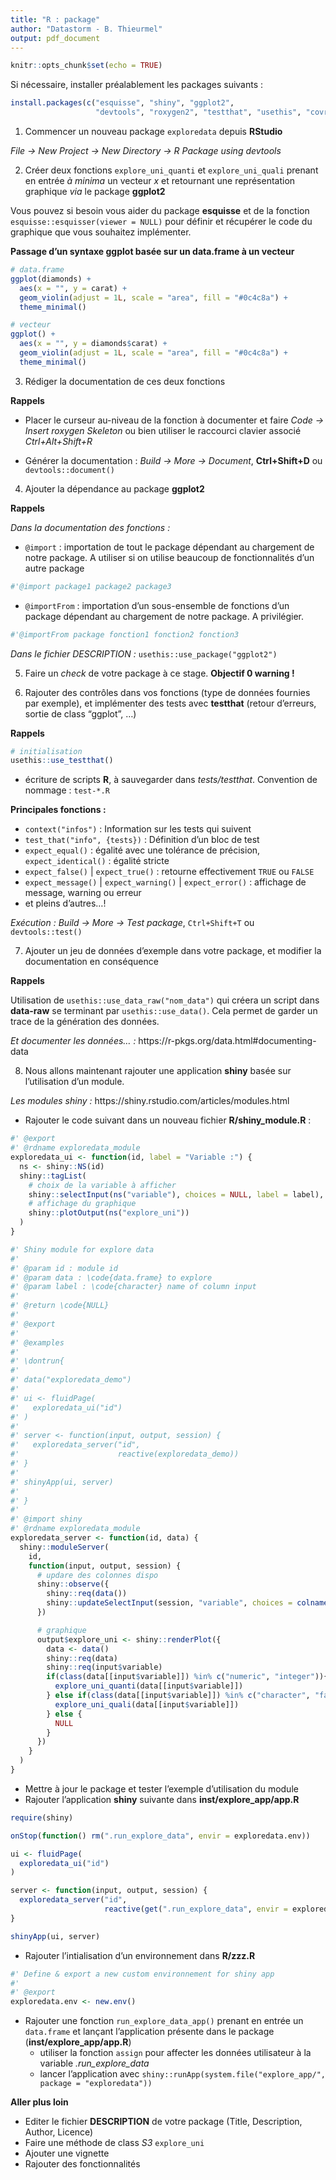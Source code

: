 ```yaml
---
title: "R : package"
author: "Datastorm - B. Thieurmel"
output: pdf_document
---
```


```r
knitr::opts_chunk$set(echo = TRUE)
```

Si nécessaire, installer préalablement les packages suivants : 

```r
install.packages(c("esquisse", "shiny", "ggplot2",
                   "devtools", "roxygen2", "testthat", "usethis", "covr"))
````


1. Commencer un nouveau package ``exploredata`` depuis **RStudio** 

*File -> New Project -> New Directory -> R Package using devtools*

2. Créer deux fonctions ``explore_uni_quanti`` et ``explore_uni_quali`` prenant en entrée *à minima* un vecteur *x* et retournant une représentation graphique *via* le package **ggplot2**

Vous pouvez si besoin vous aider du package **esquisse** et de la fonction ``esquisse::esquisser(viewer = NULL)`` pour définir et récupérer le code du graphique que vous souhaitez implémenter.

**Passage d'un syntaxe ggplot basée sur un data.frame à un vecteur**

```r
# data.frame
ggplot(diamonds) +
  aes(x = "", y = carat) +
  geom_violin(adjust = 1L, scale = "area", fill = "#0c4c8a") +
  theme_minimal()

# vecteur
ggplot() +
  aes(x = "", y = diamonds$carat) +
  geom_violin(adjust = 1L, scale = "area", fill = "#0c4c8a") +
  theme_minimal()
```

3. Rédiger la documentation de ces deux fonctions

**Rappels**

- Placer le curseur au-niveau de la fonction à documenter et faire *Code -> Insert roxygen Skeleton* ou bien utiliser le raccourci clavier associé *Ctrl+Alt+Shift+R*

- Générer la documentation : *Build -> More -> Document*, **Ctrl+Shift+D** ou ``devtools::document()``

4. Ajouter la dépendance au package **ggplot2**

**Rappels**

*Dans la documentation des fonctions :*

- ``@import`` : importation de tout le package dépendant au chargement de notre package. A utiliser si on utilise beaucoup de fonctionnalités d'un autre package

```r
#'@import package1 package2 package3
```

- ``@importFrom`` : importation d'un sous-ensemble de fonctions d'un package dépendant au chargement de notre package. A privilégier.

```r
#'@importFrom package fonction1 fonction2 fonction3
```

*Dans le fichier DESCRIPTION :*  ``usethis::use_package("ggplot2")``

5. Faire un *check* de votre package à ce stage. **Objectif 0 warning !**

6. Rajouter des contrôles dans vos fonctions (type de données fournies par exemple), et implémenter des tests avec **testthat** (retour d'erreurs, sortie de class "ggplot", ...)

**Rappels**

```r
# initialisation
usethis::use_testthat()
```

- écriture de scripts **R**, à sauvegarder dans *tests/testthat*. Convention de nommage : ``test-*.R``

**Principales fonctions :**

- ``context("infos")`` : Information sur les tests qui suivent
- ``test_that("info", {tests})`` : Définition d'un bloc de test
- ``expect_equal()`` : égalité avec une tolérance de précision, ``expect_identical()`` : égalité stricte
- ``expect_false()`` |  ``expect_true()`` : retourne effectivement ``TRUE`` ou ``FALSE``
- ``expect_message()`` | ``expect_warning()`` | ``expect_error()`` : affichage de message, warning ou erreur
-  et pleins d'autres...!

*Exécution :* *Build -> More -> Test package*, ``Ctrl+Shift+T`` ou ``devtools::test()``

7. Ajouter un jeu de données d'exemple dans votre package, et modifier la documentation en conséquence

**Rappels**

Utilisation de ``usethis::use_data_raw("nom_data")`` qui créera un script dans **data-raw** se terminant par ``usethis::use_data()``. Cela permet de garder un trace de la génération des données.

*Et documenter les données... :* https://r-pkgs.org/data.html#documenting-data

8. Nous allons maintenant rajouter une application **shiny** basée sur l'utilisation d'un module.

*Les modules shiny :* https://shiny.rstudio.com/articles/modules.html

- Rajouter le code suivant dans un nouveau fichier **R/shiny_module.R** : 

```r
#' @export
#' @rdname exploredata_module
exploredata_ui <- function(id, label = "Variable :") {
  ns <- shiny::NS(id)
  shiny::tagList(
    # choix de la variable à afficher
    shiny::selectInput(ns("variable"), choices = NULL, label = label),
    # affichage du graphique
    shiny::plotOutput(ns("explore_uni"))
  )
}

#' Shiny module for explore data
#'
#' @param id : module id
#' @param data : \code{data.frame} to explore
#' @param label : \code{character} name of column input
#'
#' @return \code{NULL}
#'
#' @export
#'
#' @examples
#'
#' \dontrun{
#'
#' data("exploredata_demo")
#'
#' ui <- fluidPage(
#'   exploredata_ui("id")
#' )
#'
#' server <- function(input, output, session) {
#'   exploredata_server("id",
#'                      reactive(exploredata_demo))
#' }
#'
#' shinyApp(ui, server)
#'
#' }
#'
#' @import shiny
#' @rdname exploredata_module
exploredata_server <- function(id, data) {
  shiny::moduleServer(
    id,
    function(input, output, session) {
      # updare des colonnes dispo
      shiny::observe({
        shiny::req(data())
        shiny::updateSelectInput(session, "variable", choices = colnames(data()))
      })

      # graphique
      output$explore_uni <- shiny::renderPlot({
        data <- data()
        shiny::req(data)
        shiny::req(input$variable)
        if(class(data[[input$variable]]) %in% c("numeric", "integer")){
          explore_uni_quanti(data[[input$variable]])
        } else if(class(data[[input$variable]]) %in% c("character", "factor")){
          explore_uni_quali(data[[input$variable]])
        } else {
          NULL
        }
      })
    }
  )
}
```

- Mettre à jour le package et tester l'exemple d'utilisation du module
- Rajouter l'application **shiny** suivante dans **inst/explore_app/app.R**

```r
require(shiny)

onStop(function() rm(".run_explore_data", envir = exploredata.env))

ui <- fluidPage(
  exploredata_ui("id")
)

server <- function(input, output, session) {
  exploredata_server("id",
                     reactive(get(".run_explore_data", envir = exploredata.env)))
}

shinyApp(ui, server)

```

- Rajouter l'intialisation d'un environnement dans **R/zzz.R**

```r
#' Define & export a new custom environnement for shiny app
#'
#' @export
exploredata.env <- new.env()
```

- Rajouter une fonction ``run_explore_data_app()`` prenant en entrée un ``data.frame`` et lançant l'application présente dans le package (**inst/explore_app/app.R**)
    + utiliser la fonction ``assign`` pour affecter les données utilisateur à la variable *.run_explore_data*
    + lancer l'application avec ``shiny::runApp(system.file("explore_app/", package = "exploredata"))``


**Aller plus loin**

- Editer le fichier **DESCRIPTION** de votre package (Title, Description, Author, Licence)
- Faire une méthode de class *S3* ``explore_uni``
- Ajouter une vignette
- Rajouter des fonctionnalités